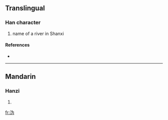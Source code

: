 {{also|溈|潙}}
==Translingual==

===Han character===
{{Han char|rn=85|rad=水|as=04|sn=7|four=|canj=水戈大尸 (EIKS)}}

# name of a river in Shanxi

====References====
* {{Han ref|kx=0612.121|hdz=31572.040|uh=6CA9|ud=27817}}

----

==Mandarin==

===Hanzi===
{{cmn-hanzi|tra=[[溈]], [[潙]]|pin=[[huì]] ([[hui4]]), [[wéi]] ([[wei2]])|wg=hui<sup>4</sup>, wei<sup>2</sup>}}

# {{defn|Mandarin}}

[[fr:沩]]